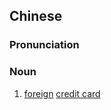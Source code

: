 ==Chinese==
{{zh-forms}}

===Pronunciation===
{{zh-pron
|m=wàikǎ
|cat=n
}}

===Noun===
{{zh-noun}}

# [[foreign]] [[credit card]]